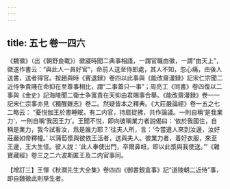 ```yaml
---
---
---
```

title: 五七 卷一四六
---




《魏徵》（出《朝野僉載》）徵寢時聞二典事相語，一謂官職由徵，一謂“由天上”，徵遂作書云：“與此人一員好官”，命前人送至侍郎處，其人不知，忽心痛，由後人送書，送者得官。按趙與時《賓退録》卷四以此事與《能改齋漫録》記宋仁宗聞二近侍争貴賤在命抑在至尊事相比，謂“二事蓋只一事”；周亮工《同書》卷四復以二事與《金史》記海陵聞二衛士争富貴在天抑由君賜事合舉。《能改齋漫録》卷一一記宋仁宗事亦見《獨醒雜志》卷二。然疑皆本之釋典。《大莊嚴論經》卷一五之七二略云： “憂悦伽王於晝睡眠，有二内官，持扇捉拂，共作論議。一則自稱‘是我業力’，一則自稱‘我因王力’。王聞不悦，即向彼稱業力者説偈曰：‘依於我國住，自稱是業力，我今試看汝，爲是誰力耶？’往夫人所，言：‘今當遣人來到汝邊，汝好莊嚴如帝釋幢。’ 以蒲萄漿與彼依王活者，送與夫人。彼業力者，着好衣服，來至王邊，王大生怪。彼人説：‘此人奉使出門，卒爾鼻衄，即以此漿與我使送。’”《雜寶藏經》卷三之二六波斯匿王及二内官事同。

【增訂三】王惲《秋澗先生大全集》卷四四《御書銀盒事》記“道陵朝二近侍”事，即自魏徵此則孳生者。